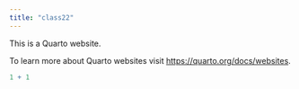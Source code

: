 ```yaml
---
title: "class22"
---
```


This is a Quarto website.

To learn more about Quarto websites visit <https://quarto.org/docs/websites>.

```r
1 + 1
```
